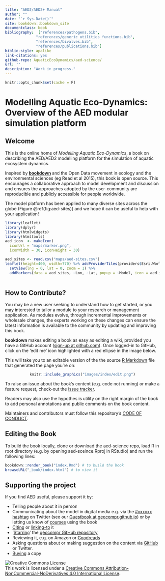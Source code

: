 ```yaml
---
title: "AED2/AED2+ Manual"
author: ""
date: "`r Sys.Date()`"
site: bookdown::bookdown_site
documentclass: book
bibliography:  ["references/pathogens.bib",
              "references/generic_utilities_functions.bib",
              "references/bivalves.bib",
              "references/publications.bib"]
biblio-style: apalike
link-citations: yes
github-repo: AquaticEcoDynamics/aed-science/
url: ''
description: "Work in progress."
---
```


```r
knitr::opts_chunk$set(cache = F)
```


# Modelling Aquatic Eco-Dynamics: Overview of the AED modular simulation platform {-}

## Welcome {-}

This is the online home of *Modelling Aquatic Eco-Dynamics*, a book on describing the AED/AED2 modelling platform for the simulation of aquatic ecosystem dynamics.

Inspired by [**bookdown**](https://github.com/rstudio/bookdown) and the Open Data movement in ecology and the environmental sciences (eg Read et al 2015), this book is open source. This encourages a collaborative approach to model development and discussion and ensures the approaches adopted by the user-community are reproducible and publicly accessible for people worldwide. 

The model platform has been applied to many diverse sites across the globe (Figure \@ref(fig:aed-sites)) and we hope it can be useful to help with your application!

```r
library(leaflet)
library(dplyr)
library(htmlwidgets)
library(htmltools)
aed_icon  <- makeIcon(
  iconUrl = "maps/marker.png",
  iconWidth = 30, iconHeight = 30)

aed_sites <- read.csv("maps/aed-sites.csv")
leaflet(height=400, width=770) %>% addProviderTiles(providers$Esri.WorldGrayCanvas) %>%
  setView(lng = 0, lat = 0, zoom = 1) %>%
  addMarkers(data = aed_sites, ~Lon, ~Lat, popup = ~Model, icon = aed_icon) 
  
```

## How to Contribute?{-}

You may be a new user seeking to understand how to get started, or you may interested to tailor a module to your research or management application. As modules evolve, through incremental improvements or wholesale changes, the experts working on these changes can ensure the latest information is available to the community by updating and improving this book. 

**bookdown** makes editing a book as easy as editing a wiki, provided you have a GitHub account ([sign-up at github.com](https://github.com/)).
Once logged-in to GitHub, click on the 'edit me' icon highlighted with a red ellipse in the image below.

This will take you to an editable version of the the source [R Markdown](http://rmarkdown.rstudio.com/) file that generated the page you're on:

<center>
```r
knitr::include_graphics("images/index/edit.png")
```
</center>

To raise an issue about the book's content (e.g. code not running) or make a feature request, check-out the [issue tracker](https://github.com/Robinlovelace/geocompr/issues). 

Readers may also use the hypothes.is utility on the right margin of the book to add personal annotations and public comments on the book content.

Maintainers and contributors must follow this repository’s [CODE OF CONDUCT](https://github.com/Robinlovelace/geocompr/blob/master/CODE_OF_CONDUCT.md).

## Editing the Book{-}

To build the book locally, clone or download the aed-science repo, load R in root directory (e.g. by opening aed-sceince.Rproj in RStudio) and run the following lines:

```r

bookdown::render_book("index.Rmd") # to build the book
browseURL("_book/index.html") # to view it 

```

## Supporting the project{-}

If you find AED useful, please support it by:

- Telling people about it in person
- Communicating about the model in digital media e.g. via the [#xxxxxx hashtag](https://twitter.com/hashtag/geocompr) on Twitter (see our [Guestbook at geocompr.github.io](https://geocompr.github.io/guestbook/)) or by letting us know of [courses](https://github.com/geocompr/geocompr.github.io/edit/source/content/guestbook/index.md) using the book
- [Citing](https://github.com/Robinlovelace/geocompr/raw/master/cite-geocompr.bib) or [linking-to](https://geocompr.robinlovelace.net/) it
- '[Starring](https://help.github.com/articles/about-stars/)' the [geocompr GitHub repository](https://github.com/robinlovelace/geocompr)
- Reviewing it, e.g. on Amazon or [Goodreads](https://www.goodreads.com/book/show/42780859-geocomputation-with-r)
- Asking questions about or making suggestion on the content via [GitHub](https://github.com/Robinlovelace/geocompr/issues/372) or Twitter.
- [Buying](https://www.amazon.com/Geocomputation-Chapman-Hall-Robin-Lovelace/dp/1138304514/) a copy

<a rel="license" href="http://creativecommons.org/licenses/by-nc-nd/4.0/"><img alt="Creative Commons License" style="border-width:0" src="https://i.creativecommons.org/l/by-nc-nd/4.0/88x31.png" /></a><br />This work is licensed under a <a rel="license" href="http://creativecommons.org/licenses/by-nc-nd/4.0/">Creative Commons Attribution-NonCommercial-NoDerivatives 4.0 International License</a>.